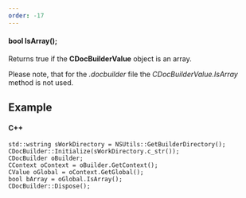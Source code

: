 ```yaml
---
order: -17
---
```

#### bool IsArray();

Returns true if the **CDocBuilderValue** object is an array.

Please note, that for the *.docbuilder* file the *CDocBuilderValue.IsArray* method is not used.

## Example

#### C++

```
std::wstring sWorkDirectory = NSUtils::GetBuilderDirectory();
CDocBuilder::Initialize(sWorkDirectory.c_str());
CDocBuilder oBuilder;
CContext oContext = oBuilder.GetContext();
CValue oGlobal = oContext.GetGlobal();
bool bArray = oGlobal.IsArray();
CDocBuilder::Dispose();
```
